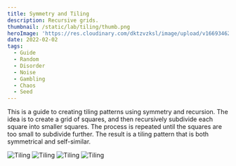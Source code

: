 ```yaml
---
title: Symmetry and Tiling
description: Recursive grids.
thumbnail: /static/lab/tiling/thumb.png
heroImage: 'https://res.cloudinary.com/dktzvzksl/image/upload/v1669346293/branding/stills/tiling-thumb_rupld8.png'
date: 2022-02-02
tags:
  - Guide
  - Random
  - Disorder
  - Noise
  - Gambling
  - Chaos
  - Seed
---
```


This is a guide to creating tiling patterns using symmetry and recursion. The idea is to create a grid of squares, and then recursively subdivide each square into smaller squares. The process is repeated until the squares are too small to subdivide further. The result is a tiling pattern that is both symmetrical and self-similar.


<div class="-mx-20 py-4">
  <Sketch />
</div>

![Tiling](/static/lab/tiling/render01.png)
![Tiling](/static/lab/tiling/tiling.png)
![Tiling](/static/lab/tiling/render03.png)
![Tiling](/static/lab/tiling/thumb.png)
